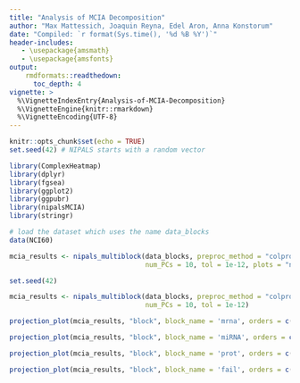 ```yaml
---
title: "Analysis of MCIA Decomposition"
author: "Max Mattessich, Joaquin Reyna, Edel Aron, Anna Konstorum"
date: "Compiled: `r format(Sys.time(), '%d %B %Y')`"
header-includes:
   - \usepackage{amsmath}
   - \usepackage{amsfonts}
output: 
    rmdformats::readthedown:
      toc_depth: 4
vignette: >
  %\VignetteIndexEntry{Analysis-of-MCIA-Decomposition}
  %\VignetteEngine{knitr::rmarkdown}
  %\VignetteEncoding{UTF-8}
---
```


\newcommand{\mb}[1]{\mathbf{#1}}
\newcommand{\var}{\text{var}}
\newcommand{\cov}{\text{cov}}

```r
knitr::opts_chunk$set(echo = TRUE)
set.seed(42) # NIPALS starts with a random vector
```

```r
library(ComplexHeatmap)
library(dplyr)
library(fgsea)
library(ggplot2)
library(ggpubr)
library(nipalsMCIA)
library(stringr)
```

```r
# load the dataset which uses the name data_blocks
data(NCI60)

mcia_results <- nipals_multiblock(data_blocks, preproc_method = "colprofile",
                                  num_PCs = 10, tol = 1e-12, plots = "none")
```

```r
set.seed(42)

mcia_results <- nipals_multiblock(data_blocks, preproc_method = "colprofile",
                                  num_PCs = 10, tol = 1e-12)
```
```r
projection_plot(mcia_results, "block", block_name = 'mrna', orders = c(1, 2))
```
```r
projection_plot(mcia_results, "block", block_name = 'miRNA', orders = c(1, 2))
```
```r
projection_plot(mcia_results, "block", block_name = 'prot', orders = c(1, 2))
```

```r
projection_plot(mcia_results, "block", block_name = 'fail', orders = c(1, 2))
```
